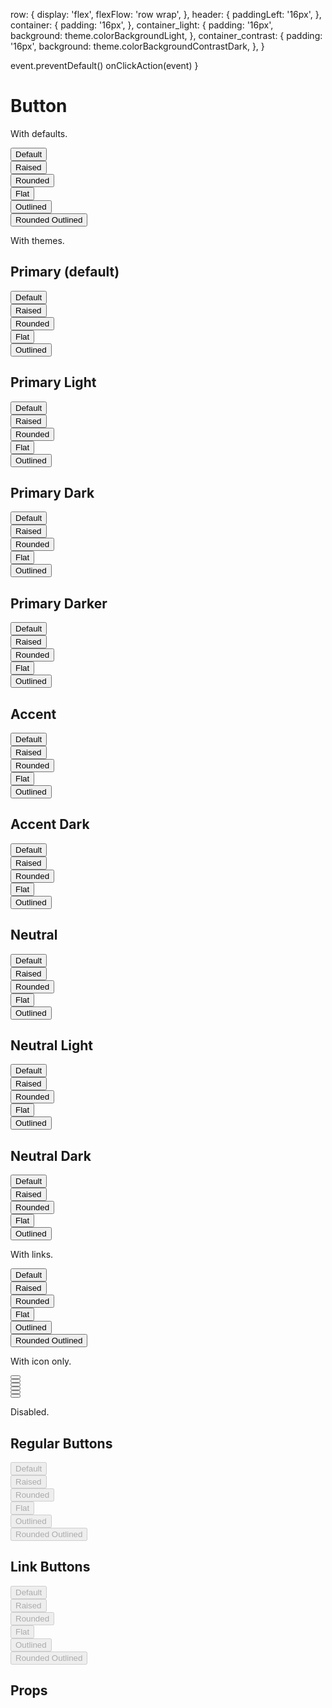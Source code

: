 

<Meta title="Form Controls/Button" component={Button} />



  row: {
    display: 'flex',
    flexFlow: 'row wrap',
  },
  header: {
    paddingLeft: '16px',
  },
  container: {
    padding: '16px',
  },
  container_light: {
    padding: '16px',
    background: theme.colorBackgroundLight,
  },
  container_contrast: {
    padding: '16px',
    background: theme.colorBackgroundContrastDark,
  },
}

  event.preventDefault()
  onClickAction(event)
}

# Button

With defaults.

<Preview>
  <Story name="defaults">
    <div style={styles.row}>
      <div style={styles.container}>
        <Button>Default</Button>
      </div>
      <div style={styles.container}>
        <Button raised>Raised</Button>
      </div>
      <div style={styles.container}>
        <Button rounded>Rounded</Button>
      </div>
      <div style={styles.container}>
        <Button flat>Flat</Button>
      </div>
      <div style={styles.container}>
        <Button outlined>Outlined</Button>
      </div>
      <div style={styles.container}>
        <Button rounded outlined>
          Rounded Outlined
        </Button>
      </div>
    </div>
  </Story>
</Preview>

With themes.

<Preview>
  <Story name="themes">
    <div>
      <h2 style={styles.header}>Primary (default)</h2>
      <div style={styles.row}>
        <div style={styles.container}>
          <Button>
            <ProfileIcon /> Default
          </Button>
        </div>
        <div style={styles.container}>
          <Button raised>
            <ProfileIcon /> Raised
          </Button>
        </div>
        <div style={styles.container}>
          <Button rounded>
            <ProfileIcon /> Rounded
          </Button>
        </div>
        <div style={styles.container_light}>
          <Button flat>
            <ProfileIcon /> Flat
          </Button>
        </div>
        <div style={styles.container_light}>
          <Button rounded outlined>
            <ProfileIcon /> Outlined
          </Button>
        </div>
      </div>
      <h2 style={styles.header}>Primary Light</h2>
      <div style={styles.row}>
        <div style={styles.container}>
          <Button color="primaryLight">
            <ProfileIcon /> Default
          </Button>
        </div>
        <div style={styles.container}>
          <Button color="primaryLight" raised>
            <ProfileIcon /> Raised
          </Button>
        </div>
        <div style={styles.container}>
          <Button color="primaryLight" rounded>
            <ProfileIcon /> Rounded
          </Button>
        </div>
        <div style={styles.container_contrast}>
          <Button color="primaryLight" flat>
            <ProfileIcon /> Flat
          </Button>
        </div>
        <div style={styles.container_contrast}>
          <Button color="primaryLight" rounded outlined>
            <ProfileIcon /> Outlined
          </Button>
        </div>
      </div>
      <h2 style={styles.header}>Primary Dark</h2>
      <div style={styles.row}>
        <div style={styles.container}>
          <Button color="primaryDark">
            <ProfileIcon /> Default
          </Button>
        </div>
        <div style={styles.container}>
          <Button color="primaryDark" raised>
            <ProfileIcon /> Raised
          </Button>
        </div>
        <div style={styles.container}>
          <Button color="primaryDark" rounded>
            <ProfileIcon /> Rounded
          </Button>
        </div>
        <div style={styles.container}>
          <Button color="primaryDark" flat>
            <ProfileIcon /> Flat
          </Button>
        </div>
        <div style={styles.container}>
          <Button color="primaryDark" rounded outlined>
            <ProfileIcon /> Outlined
          </Button>
        </div>
      </div>
      <h2 style={styles.header}>Primary Darker</h2>
      <div style={styles.row}>
        <div style={styles.container}>
          <Button color="primaryDarker">
            <ProfileIcon /> Default
          </Button>
        </div>
        <div style={styles.container}>
          <Button color="primaryDarker" raised>
            <ProfileIcon /> Raised
          </Button>
        </div>
        <div style={styles.container}>
          <Button color="primaryDarker" rounded>
            <ProfileIcon /> Rounded
          </Button>
        </div>
        <div style={styles.container}>
          <Button color="primaryDarker" flat>
            <ProfileIcon /> Flat
          </Button>
        </div>
        <div style={styles.container}>
          <Button color="primaryDarker" rounded outlined>
            <ProfileIcon /> Outlined
          </Button>
        </div>
      </div>
      <h2 style={styles.header}>Accent</h2>
      <div style={styles.row}>
        <div style={styles.container}>
          <Button color="accent">
            <ProfileIcon /> Default
          </Button>
        </div>
        <div style={styles.container}>
          <Button color="accent" raised>
            <ProfileIcon /> Raised
          </Button>
        </div>
        <div style={styles.container}>
          <Button color="accent" rounded>
            <ProfileIcon /> Rounded
          </Button>
        </div>
        <div style={styles.container_light}>
          <Button color="accent" flat>
            <ProfileIcon /> Flat
          </Button>
        </div>
        <div style={styles.container_light}>
          <Button color="accent" rounded outlined>
            <ProfileIcon /> Outlined
          </Button>
        </div>
      </div>
      <h2 style={styles.header}>Accent Dark</h2>
      <div style={styles.row}>
        <div style={styles.container}>
          <Button color="accentDark">
            <ProfileIcon /> Default
          </Button>
        </div>
        <div style={styles.container}>
          <Button color="accentDark" raised>
            <ProfileIcon /> Raised
          </Button>
        </div>
        <div style={styles.container}>
          <Button color="accentDark" rounded>
            <ProfileIcon /> Rounded
          </Button>
        </div>
        <div style={styles.container}>
          <Button color="accentDark" flat>
            <ProfileIcon /> Flat
          </Button>
        </div>
        <div style={styles.container}>
          <Button color="accentDark" rounded outlined>
            <ProfileIcon /> Outlined
          </Button>
        </div>
      </div>
      <h2 style={styles.header}>Neutral</h2>
      <div style={styles.row}>
        <div style={styles.container}>
          <Button color="neutral">
            <ProfileIcon /> Default
          </Button>
        </div>
        <div style={styles.container}>
          <Button color="neutral" raised>
            <ProfileIcon /> Raised
          </Button>
        </div>
        <div style={styles.container}>
          <Button color="neutral" rounded>
            <ProfileIcon /> Rounded
          </Button>
        </div>
        <div style={styles.container_light}>
          <Button color="neutral" flat>
            <ProfileIcon /> Flat
          </Button>
        </div>
        <div style={styles.container_light}>
          <Button color="neutral" rounded outlined>
            <ProfileIcon /> Outlined
          </Button>
        </div>
      </div>
      <h2 style={styles.header}>Neutral Light</h2>
      <div style={styles.row}>
        <div style={styles.container}>
          <Button color="neutralLight">
            <ProfileIcon /> Default
          </Button>
        </div>
        <div style={styles.container}>
          <Button color="neutralLight" raised>
            <ProfileIcon /> Raised
          </Button>
        </div>
        <div style={styles.container}>
          <Button color="neutralLight" rounded>
            <ProfileIcon /> Rounded
          </Button>
        </div>
        <div style={styles.container_contrast}>
          <Button color="neutralLight" flat>
            <ProfileIcon /> Flat
          </Button>
        </div>
        <div style={styles.container_contrast}>
          <Button color="neutralLight" rounded outlined>
            <ProfileIcon /> Outlined
          </Button>
        </div>
      </div>
      <h2 style={styles.header}>Neutral Dark</h2>
      <div style={styles.row}>
        <div style={styles.container}>
          <Button color="neutralDark">
            <ProfileIcon /> Default
          </Button>
        </div>
        <div style={styles.container}>
          <Button color="neutralDark" raised>
            <ProfileIcon /> Raised
          </Button>
        </div>
        <div style={styles.container}>
          <Button color="neutralDark" rounded>
            <ProfileIcon /> Rounded
          </Button>
        </div>
        <div style={styles.container}>
          <Button color="neutralDark" flat>
            <ProfileIcon /> Flat
          </Button>
        </div>
        <div style={styles.container}>
          <Button color="neutralDark" rounded outlined>
            <ProfileIcon /> Outlined
          </Button>
        </div>
      </div>
    </div>
  </Story>
</Preview>

With links.

<Preview>
  <Story name="links">
    <div style={styles.row}>
      <div style={styles.container}>
        <Button href="#" onClick={handleClick}>
          <ProfileIcon /> Default
        </Button>
      </div>
      <div style={styles.container}>
        <Button href="#" onClick={handleClick} raised>
          <ProfileIcon /> Raised
        </Button>
      </div>
      <div style={styles.container}>
        <Button href="#" onClick={handleClick} rounded>
          <ProfileIcon /> Rounded
        </Button>
      </div>
      <div style={styles.container}>
        <Button href="#" onClick={handleClick} flat>
          <ProfileIcon /> Flat
        </Button>
      </div>
      <div style={styles.container}>
        <Button href="#" onClick={handleClick} outlined>
          <ProfileIcon /> Outlined
        </Button>
      </div>
      <div style={styles.container}>
        <Button href="#" onClick={handleClick} rounded outlined>
          <ProfileIcon /> Rounded Outlined
        </Button>
      </div>
    </div>
  </Story>
</Preview>

With icon only.

<Preview>
  <Story name="icons">
    <div style={styles.row}>
      <div style={styles.container}>
        <Button>
          <ProfileIcon />
        </Button>
      </div>
      <div style={styles.container}>
        <Button raised>
          <ProfileIcon />
        </Button>
      </div>
      <div style={styles.container}>
        <Button rounded>
          <ProfileIcon />
        </Button>
      </div>
      <div style={styles.container}>
        <Button flat>
          <ProfileIcon />
        </Button>
      </div>
      <div style={styles.container}>
        <Button outlined>
          <ProfileIcon />
        </Button>
      </div>
      <div style={styles.container}>
        <Button rounded outlined>
          <ProfileIcon />
        </Button>
      </div>
    </div>
  </Story>
</Preview>

Disabled.

<Preview>
  <Story name="disabled">
    <div>
      <h2 style={styles.header}>Regular Buttons</h2>
      <div style={styles.row}>
        <div style={styles.container}>
          <Button disabled onClick={onClickAction}>
            <ProfileIcon /> Default
          </Button>
        </div>
        <div style={styles.container}>
          <Button raised disabled onClick={onClickAction}>
            <ProfileIcon /> Raised
          </Button>
        </div>
        <div style={styles.container}>
          <Button rounded disabled onClick={onClickAction}>
            <ProfileIcon /> Rounded
          </Button>
        </div>
        <div style={styles.container}>
          <Button flat disabled onClick={onClickAction}>
            <ProfileIcon /> Flat
          </Button>
        </div>
        <div style={styles.container}>
          <Button outlined disabled onClick={onClickAction}>
            <ProfileIcon /> Outlined
          </Button>
        </div>
        <div style={styles.container}>
          <Button rounded outlined disabled onClick={onClickAction}>
            <ProfileIcon /> Rounded Outlined
          </Button>
        </div>
      </div>
      <h2 style={styles.header}>Link Buttons</h2>
      <div style={styles.row}>
        <div style={styles.container}>
          <Button href="#" disabled onClick={handleClick}>
            <ProfileIcon /> Default
          </Button>
        </div>
        <div style={styles.container}>
          <Button href="#" raised disabled onClick={handleClick}>
            <ProfileIcon /> Raised
          </Button>
        </div>
        <div style={styles.container}>
          <Button href="#" rounded disabled onClick={handleClick}>
            <ProfileIcon /> Rounded
          </Button>
        </div>
        <div style={styles.container}>
          <Button href="#" flat disabled onClick={handleClick}>
            <ProfileIcon /> Flat
          </Button>
        </div>
        <div style={styles.container}>
          <Button href="#" outlined disabled onClick={handleClick}>
            <ProfileIcon /> Outlined
          </Button>
        </div>
        <div style={styles.container}>
          <Button href="#" rounded outlined disabled onClick={handleClick}>
            <ProfileIcon /> Rounded Outlined
          </Button>
        </div>
      </div>
    </div>
  </Story>
</Preview>

## Props

<ArgsTable of={Button} />
